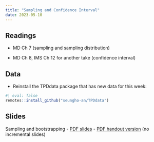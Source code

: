 ```yaml
---
title: "Sampling and Confidence Interval"
date: 2023-05-10
---
```



## Readings 

- MD Ch 7 (sampling and sampling distribution)



- MD Ch 8, IMS Ch 12 for another take (confidence interval) 


## Data

- Reinstall the TPDdata package that has new data for this week:
```r
#| eval: false
remotes::install_github("seungho-an/TPDdata")
```

<!-- - CSV files for the data from this week if you cannot install the package: -->
<!--   - [`class_years.csv`](/files/data/class_years.csv) -->

## Slides

Sampling and bootstrapping
  - [PDF slides](/slides/09_sampling_bootstrapping.pdf)
  - [PDF handout version](/slides/09_sampling_bootstrapping_handout.pdf) (no incremental slides)

<!-- - Tuesday (10/25) lecture: Sampling -->


<!-- - Thursday (10/27) lecture: Sampling distributions -->
<!--   - [PDF of slides as I present them](/slides/17_sampling_dist.pdf) -->
<!--   - [PDF of handout version of slides](/slides/17_sampling_dist_handout.pdf) (no incremental slides) -->



<!-- Bootstrapping and confidence interval -->
<!-- - CSV files for the data from this week if you cannot install the package: -->
<!--   - [`anes.csv`](/files/data/anes.csv) -->
<!--   - [`trains.csv`](/files/data/trains.csv) -->

<!-- ## Slides and Code -->

<!-- - Tuesday (11/1) lecture: The Bootstrap -->
<!--   - [PDF of slides as I present them](/slides/18_bootstrap.pdf) -->
<!--   - [PDF of handout version of slides](/slides/18_bootstrap_handout.pdf) (no incremental slides) -->

<!-- - Thursday (11/3) lecture: More Confidence Intervals -->
<!--   - [PDF of slides as I present them](/slides/19_conf_int.pdf) -->
<!--   - [PDF of handout version of slides](/slides/19_conf_int_handout.pdf) (no incremental slides) -->
